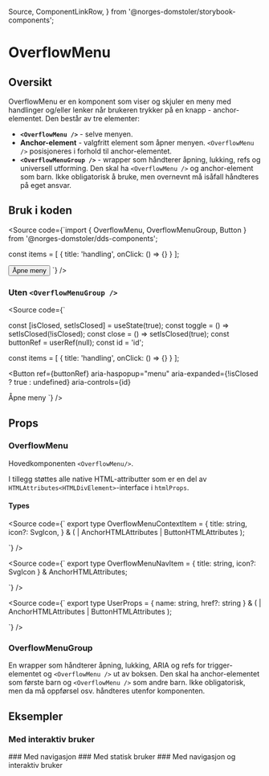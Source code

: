   Source,
  ComponentLinkRow,
} from '@norges-domstoler/storybook-components';

<Meta of={OverflowMenuStories} />

# OverflowMenu

<ComponentLinkRow
  docsHref="https://design.domstol.no/987b33f71/p/76d235-overflowmenu/b/5650fd"
  figmaHref="https://www.figma.com/file/ewqSDmkgqDQ5PyOsRp4V5b/?node-id=5773%3A159680"
  githubHref="https://github.com/domstolene/designsystem/tree/main/packages/components/src/components/OverflowMenu"
/>

## Oversikt

OverflowMenu er en komponent som viser og skjuler en meny med handlinger og/eller lenker når brukeren trykker på en knapp - anchor-elementet. Den består av tre elementer:

- **`<OverflowMenu />`** - selve menyen.
- **Anchor-element** - valgfritt element som åpner menyen. `<OverflowMenu />` posisjoneres i forhold til anchor-elementet.
- **`<OverflowMenuGroup />`** - wrapper som håndterer åpning, lukking, refs og universell utforming. Den skal ha `<OverflowMenu />` og anchor-element som barn. Ikke obligatorisk å bruke, men overnevnt må isåfall håndteres på eget ansvar.

## Bruk i koden

<Source
  code={`import { OverflowMenu, OverflowMenuGroup, Button } from '@norges-domstoler/dds-components';

const items = [
{ title: 'handling', onClick: () => {} }
];

<OverflowMenuGroup>
  <Button>Åpne meny</Button>
  <OverflowMenu items={items} />
</OverflowMenuGroup>
`} />

### Uten `<OverflowMenuGroup />`

<Source
  code={`

const [isClosed, setIsClosed] = useState(true);
const toggle = () => setIsClosed(!isClosed);
const close = () => setIsClosed(true);
const buttonRef = userRef(null);
const id = 'id';

const items = [
{ title: 'handling', onClick: () => {} }
];

<Button
  ref={buttonRef}
  aria-haspopup="menu"
  aria-expanded={!isClosed ? true : undefined}
  aria-controls={id}
>
  Åpne meny
</Button>
<OverflowMenu
  isOpen={!isClosed}
  onClose={close}
  anchorRef={buttonRef}
  items={items}
  id={id}
/>
`} />

## Props

### OverflowMenu

Hovedkomponenten `<OverflowMenu/>`.

<Canvas>
  <Story of={OverflowMenuStories.Default} />
</Canvas>
<Controls of={OverflowMenuStories.Default} />

I tillegg støttes alle native HTML-attributter som er en del av `HTMLAttributes<HTMLDivElement>`-interface i `htmlProps`.

#### Types

<Source
  code={`
  export type OverflowMenuContextItem = {
  title: string,
  icon?: SvgIcon,
  } & (
  | AnchorHTMLAttributes<HTMLAnchorElement>
  | ButtonHTMLAttributes<HTMLButtonElement>
  );

`}
/>

<Source
  code={`
  export type OverflowMenuNavItem = {
  title: string,
  icon?: SvgIcon
  } & AnchorHTMLAttributes<HTMLAnchorElement>;

`}
/>

<Source
  code={`
  export type UserProps = {
  name: string,
  href?: string
  } & (
  | AnchorHTMLAttributes<HTMLAnchorElement>
  | ButtonHTMLAttributes<HTMLButtonElement>
  );

`}
/>

### OverflowMenuGroup

En wrapper som håndterer åpning, lukking, ARIA og refs for trigger-elementet og `<OverflowMenu />` ut av boksen. Den skal ha anchor-elementet som første barn og `<OverflowMenu />` som andre barn. Ikke obligatorisk, men da må oppførsel osv. håndteres utenfor komponenten.

<ArgTypes of={OverflowMenuGroup} />

## Eksempler

### Med interaktiv bruker

<Canvas>
  <Story of={OverflowMenuStories.WithInteractiveUser} />
</Canvas>
### Med navigasjon
<Canvas>
  <Story of={OverflowMenuStories.WithNavigation} />
</Canvas>
### Med statisk bruker
<Canvas>
  <Story of={OverflowMenuStories.WithStaticUser} />
</Canvas>
### Med navigasjon og interaktiv bruker
<Canvas>
  <Story of={OverflowMenuStories.WithNavigationAndInteractiveUser} />
</Canvas>
